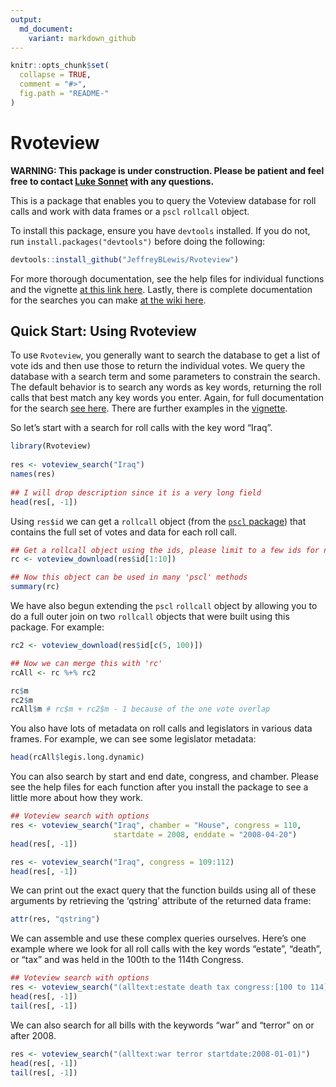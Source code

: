 ```yaml
---
output:
  md_document:
    variant: markdown_github
---
```

<!-- README.md is generated from README.Rmd. Please edit that file -->

```r
knitr::opts_chunk$set(
  collapse = TRUE,
  comment = "#>",
  fig.path = "README-"
)
```

# Rvoteview

**WARNING: This package is under construction. Please be patient and feel free to contact [Luke Sonnet](mailto:luke.sonnet@gmail.com) with any questions.**

This is a package that enables you to query the Voteview database for roll calls and work with data frames or a `pscl` `rollcall` object.

To install this package, ensure you have `devtools` installed. If you do not, run `install.packages("devtools")` before doing the following:
```R
devtools::install_github("JeffreyBLewis/Rvoteview")
```

For more thorough documentation, see the help files for individual functions and the vignette [at this link here](https://github.com/JeffreyBLewis/Rvoteview/tree/master/vignettes). Lastly, there is complete documentation for the searches you can make [at the wiki here](https://github.com/JeffreyBLewis/Rvoteview/wiki/Query-Documentation).

## Quick Start: Using Rvoteview

To use `Rvoteview`, you generally want to search the database to get a list of vote ids and then use those to return the individual votes. We query the database with a search term and some parameters to constrain the search. The default behavior is to search any words as key words, returning the roll calls that best match any key words you enter. Again, for full documentation for the search [see here](https://github.com/JeffreyBLewis/Rvoteview/wiki/Query-Documentation). There are further examples in the [vignette](https://github.com/JeffreyBLewis/Rvoteview/tree/master/vignettes).

So let's start with a search for roll calls with the key word "Iraq".
```r
library(Rvoteview)
  
res <- voteview_search("Iraq")
names(res)
  
## I will drop description since it is a very long field
head(res[, -1])
```
Using `res$id` we can get a `rollcall` object (from the [`pscl` package](https://cran.r-project.org/web/packages/pscl/index.html)) that contains the full set of votes and data for each roll call. 

```r
## Get a rollcall object using the ids, please limit to a few ids for now!
rc <- voteview_download(res$id[1:10])
```
```r
## Now this object can be used in many 'pscl' methods
summary(rc)
```

We have also begun extending the `pscl` `rollcall` object by allowing you to do a full outer join on two `rollcall` objects that were built using this package. For example:

```r
rc2 <- voteview_download(res$id[c(5, 100)])
```
```r
## Now we can merge this with 'rc'
rcAll <- rc %+% rc2

rc$m
rc2$m
rcAll$m # rc$m + rc2$m - 1 because of the one vote overlap
```

You also have lots of metadata on roll calls and legislators in various data frames. For example, we can see some legislator metadata:

```r
head(rcAll$legis.long.dynamic)
```

You can also search by start and end date, congress, and chamber. Please see the help files for each function after you install the package to see a little more about how they work.

```r
## Voteview search with options
res <- voteview_search("Iraq", chamber = "House", congress = 110,
                       startdate = 2008, enddate = "2008-04-20")
head(res[, -1])

res <- voteview_search("Iraq", congress = 109:112)
head(res[, -1])
```

We can print out the exact query that the function builds using all of these arguments by retrieving the 'qstring' attribute of the returned data frame:

```r
attr(res, "qstring")
```

We can assemble and use these complex queries ourselves. Here's one example where we look for all roll calls with the key words "estate", "death", or "tax" and was held in the 100th to the 114th Congress.

```r
## Voteview search with options
res <- voteview_search("(alltext:estate death tax congress:[100 to 114])")
head(res[, -1])
tail(res[, -1])
```

We can also search for all bills with the keywords "war" and "terror" on or after 2008.

```r
res <- voteview_search("(alltext:war terror startdate:2008-01-01)")
head(res[, -1])
tail(res[, -1])
```

